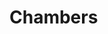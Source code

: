 
# Chambers
<ProjectDetails
  floatRight
  region="Riverlands"
  house="House Chambers"
  type="Castle"
  status="Not Started"
  warp="/warp chambers"
  projectLead=""
  dateStarted="undefined"
  dateCompleted="undefined"
/>
